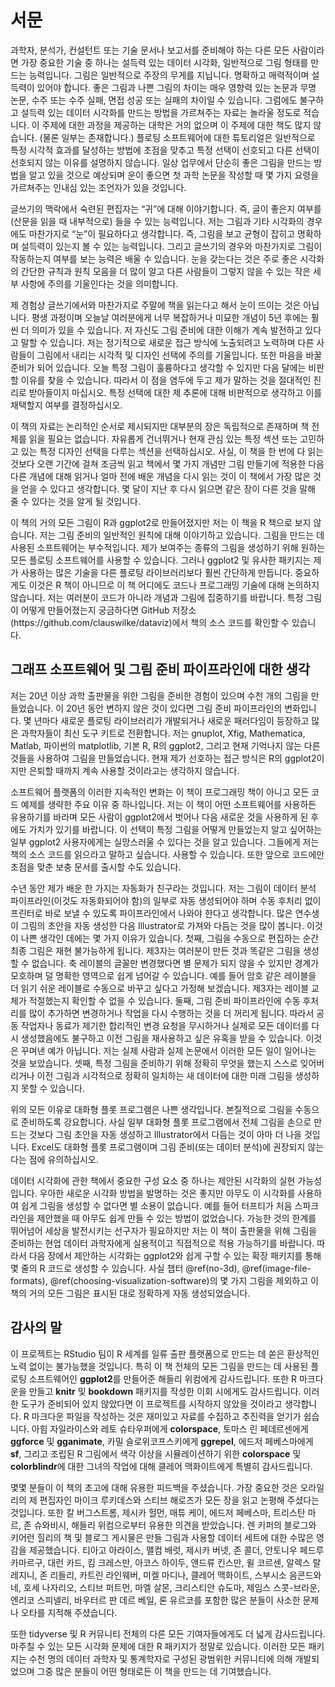 # 서문 {-}

과학자, 분석가, 컨설턴트 또는 기술 문서나 보고서를 준비해야 하는 다른 모든 사람이라면 가장 중요한 기술 중 하나는 설득력 있는 데이터 시각화, 일반적으로 그림 형태를 만드는 능력입니다. 그림은 일반적으로 주장의 무게를 지닙니다. 명확하고 매력적이며 설득력이 있어야 합니다. 좋은 그림과 나쁜 그림의 차이는 매우 영향력 있는 논문과 무명 논문, 수주 또는 수주 실패, 면접 성공 또는 실패의 차이일 수 있습니다. 그럼에도 불구하고 설득력 있는 데이터 시각화를 만드는 방법을 가르쳐주는 자료는 놀라울 정도로 적습니다. 이 주제에 대한 과정을 제공하는 대학은 거의 없으며 이 주제에 대한 책도 많지 않습니다. (물론 일부는 존재합니다.) 플로팅 소프트웨어에 대한 튜토리얼은 일반적으로 특정 시각적 효과를 달성하는 방법에 초점을 맞추고 특정 선택이 선호되고 다른 선택이 선호되지 않는 이유를 설명하지 않습니다. 일상 업무에서 단순히 좋은 그림을 만드는 방법을 알고 있을 것으로 예상되며 운이 좋으면 첫 과학 논문을 작성할 때 몇 가지 요령을 가르쳐주는 인내심 있는 조언자가 있을 것입니다.

글쓰기의 맥락에서 숙련된 편집자는 "귀"에 대해 이야기합니다. 즉, 글이 좋은지 여부를 (산문을 읽을 때 내부적으로) 들을 수 있는 능력입니다. 저는 그림과 기타 시각화의 경우에도 마찬가지로 "눈"이 필요하다고 생각합니다. 즉, 그림을 보고 균형이 잡히고 명확하며 설득력이 있는지 볼 수 있는 능력입니다. 그리고 글쓰기의 경우와 마찬가지로 그림이 작동하는지 여부를 보는 능력은 배울 수 있습니다. 눈을 갖는다는 것은 주로 좋은 시각화의 간단한 규칙과 원칙 모음을 더 많이 알고 다른 사람들이 그렇지 않을 수 있는 작은 세부 사항에 주의를 기울인다는 것을 의미합니다.

제 경험상 글쓰기에서와 마찬가지로 주말에 책을 읽는다고 해서 눈이 뜨이는 것은 아닙니다. 평생 과정이며 오늘날 여러분에게 너무 복잡하거나 미묘한 개념이 5년 후에는 훨씬 더 의미가 있을 수 있습니다. 저 자신도 그림 준비에 대한 이해가 계속 발전하고 있다고 말할 수 있습니다. 저는 정기적으로 새로운 접근 방식에 노출되려고 노력하며 다른 사람들이 그림에서 내리는 시각적 및 디자인 선택에 주의를 기울입니다. 또한 마음을 바꿀 준비가 되어 있습니다. 오늘 특정 그림이 훌륭하다고 생각할 수 있지만 다음 달에는 비판할 이유를 찾을 수 있습니다. 따라서 이 점을 염두에 두고 제가 말하는 것을 절대적인 진리로 받아들이지 마십시오. 특정 선택에 대한 제 추론에 대해 비판적으로 생각하고 이를 채택할지 여부를 결정하십시오.

이 책의 자료는 논리적인 순서로 제시되지만 대부분의 장은 독립적으로 존재하며 책 전체를 읽을 필요는 없습니다. 자유롭게 건너뛰거나 현재 관심 있는 특정 섹션 또는 고민하고 있는 특정 디자인 선택을 다루는 섹션을 선택하십시오. 사실, 이 책을 한 번에 다 읽는 것보다 오랜 기간에 걸쳐 조금씩 읽고 책에서 몇 가지 개념만 그림 만들기에 적용한 다음 다른 개념에 대해 읽거나 얼마 전에 배운 개념을 다시 읽는 것이 이 책에서 가장 많은 것을 얻을 수 있다고 생각합니다. 몇 달이 지난 후 다시 읽으면 같은 장이 다른 것을 말해 줄 수 있다는 것을 알게 될 것입니다.

이 책의 거의 모든 그림이 R과 ggplot2로 만들어졌지만 저는 이 책을 R 책으로 보지 않습니다. 저는 그림 준비의 일반적인 원칙에 대해 이야기하고 있습니다. 그림을 만드는 데 사용된 소프트웨어는 부수적입니다. 제가 보여주는 종류의 그림을 생성하기 위해 원하는 모든 플로팅 소프트웨어를 사용할 수 있습니다. 그러나 ggplot2 및 유사한 패키지는 제가 사용하는 많은 기술을 다른 플로팅 라이브러리보다 훨씬 간단하게 만듭니다. 중요하게도 이것은 R 책이 아니므로 이 책 어디에도 코드나 프로그래밍 기술에 대해 논의하지 않습니다. 저는 여러분이 코드가 아니라 개념과 그림에 집중하기를 바랍니다. 특정 그림이 어떻게 만들어졌는지 궁금하다면 GitHub 저장소(https://github.com/clauswilke/dataviz)에서 책의 소스 코드를 확인할 수 있습니다.


## 그래프 소프트웨어 및 그림 준비 파이프라인에 대한 생각 {-}

저는 20년 이상 과학 출판물을 위한 그림을 준비한 경험이 있으며 수천 개의 그림을 만들었습니다. 이 20년 동안 변하지 않은 것이 있다면 그림 준비 파이프라인의 변화입니다. 몇 년마다 새로운 플로팅 라이브러리가 개발되거나 새로운 패러다임이 등장하고 많은 과학자들이 최신 도구 키트로 전환합니다. 저는 gnuplot, Xfig, Mathematica, Matlab, 파이썬의 matplotlib, 기본 R, R의 ggplot2, 그리고 현재 기억나지 않는 다른 것들을 사용하여 그림을 만들었습니다. 현재 제가 선호하는 접근 방식은 R의 ggplot2이지만 은퇴할 때까지 계속 사용할 것이라고는 생각하지 않습니다.

소프트웨어 플랫폼의 이러한 지속적인 변화는 이 책이 프로그래밍 책이 아니고 모든 코드 예제를 생략한 주요 이유 중 하나입니다. 저는 이 책이 어떤 소프트웨어를 사용하든 유용하기를 바라며 모든 사람이 ggplot2에서 벗어나 다음 새로운 것을 사용하게 된 후에도 가치가 있기를 바랍니다. 이 선택이 특정 그림을 어떻게 만들었는지 알고 싶어하는 일부 ggplot2 사용자에게는 실망스러울 수 있다는 것을 알고 있습니다. 그들에게 저는 책의 소스 코드를 읽으라고 말하고 싶습니다. 사용할 수 있습니다. 또한 앞으로 코드에만 초점을 맞춘 보충 문서를 출시할 수도 있습니다.

수년 동안 제가 배운 한 가지는 자동화가 친구라는 것입니다. 저는 그림이 데이터 분석 파이프라인(이것도 자동화되어야 함)의 일부로 자동 생성되어야 하며 수동 후처리 없이 프린터로 바로 보낼 수 있도록 파이프라인에서 나와야 한다고 생각합니다. 많은 연수생이 그림의 초안을 자동 생성한 다음 Illustrator로 가져와 다듬는 것을 많이 봅니다. 이것이 나쁜 생각인 데에는 몇 가지 이유가 있습니다. 첫째, 그림을 수동으로 편집하는 순간 최종 그림은 재현 불가능하게 됩니다. 제3자는 여러분이 만든 것과 똑같은 그림을 생성할 수 없습니다. 축 레이블의 글꼴만 변경했다면 별 문제가 되지 않을 수 있지만 경계가 모호하며 덜 명확한 영역으로 쉽게 넘어갈 수 있습니다. 예를 들어 암호 같은 레이블을 더 읽기 쉬운 레이블로 수동으로 바꾸고 싶다고 가정해 보겠습니다. 제3자는 레이블 교체가 적절했는지 확인할 수 없을 수 있습니다. 둘째, 그림 준비 파이프라인에 수동 후처리를 많이 추가하면 변경하거나 작업을 다시 수행하는 것을 더 꺼리게 됩니다. 따라서 공동 작업자나 동료가 제기한 합리적인 변경 요청을 무시하거나 실제로 모든 데이터를 다시 생성했음에도 불구하고 이전 그림을 재사용하고 싶은 유혹을 받을 수 있습니다. 이것은 꾸며낸 예가 아닙니다. 저는 실제 사람과 실제 논문에서 이러한 모든 일이 일어나는 것을 보았습니다. 셋째, 특정 그림을 준비하기 위해 정확히 무엇을 했는지 스스로 잊어버리거나 이전 그림과 시각적으로 정확히 일치하는 새 데이터에 대한 미래 그림을 생성하지 못할 수 있습니다.

위의 모든 이유로 대화형 플롯 프로그램은 나쁜 생각입니다. 본질적으로 그림을 수동으로 준비하도록 강요합니다. 사실 일부 대화형 플롯 프로그램에서 전체 그림을 손으로 만드는 것보다 그림 초안을 자동 생성하고 Illustrator에서 다듬는 것이 아마 더 나을 것입니다. Excel도 대화형 플롯 프로그램이며 그림 준비(또는 데이터 분석)에 권장되지 않는다는 점에 유의하십시오.

데이터 시각화에 관한 책에서 중요한 구성 요소 중 하나는 제안된 시각화의 실현 가능성입니다. 우아한 새로운 시각화 방법을 발명하는 것은 좋지만 아무도 이 시각화를 사용하여 쉽게 그림을 생성할 수 없다면 별 소용이 없습니다. 예를 들어 터프티가 처음 스파크라인을 제안했을 때 아무도 쉽게 만들 수 있는 방법이 없었습니다. 가능한 것의 한계를 뛰어넘어 세상을 발전시키는 선구자가 필요하지만 저는 이 책이 출판물을 위해 그림을 준비하는 현업 데이터 과학자에게 실용적이고 직접적으로 적용 가능하기를 바랍니다. 따라서 다음 장에서 제안하는 시각화는 ggplot2와 쉽게 구할 수 있는 확장 패키지를 통해 몇 줄의 R 코드로 생성할 수 있습니다. 사실 챕터 \@ref(no-3d), \@ref(image-file-formats), \@ref(choosing-visualization-software)의 몇 가지 그림을 제외하고 이 책의 거의 모든 그림은 표시된 대로 정확하게 자동 생성되었습니다.

## 감사의 말 {-}

이 프로젝트는 RStudio 팀이 R 세계를 일류 출판 플랫폼으로 만드는 데 쏟은 환상적인 노력 없이는 불가능했을 것입니다. 특히 이 책 전체의 모든 그림을 만드는 데 사용된 플로팅 소프트웨어인 **ggplot2**를 만들어준 해들리 위컴에게 감사드립니다. 또한 R 마크다운을 만들고 **knitr** 및 **bookdown** 패키지를 작성한 이회 시에게도 감사드립니다. 이러한 도구가 준비되어 있지 않았다면 이 프로젝트를 시작하지 않았을 것이라고 생각합니다. R 마크다운 파일을 작성하는 것은 재미있고 자료를 수집하고 추진력을 얻기가 쉽습니다. 아힘 자일라이스와 레토 슈타우퍼에게 **colorspace**, 토마스 린 페데르센에게 **ggforce** 및 **gganimate**, 카밀 슬로위코프스키에게 **ggrepel**, 에드저 페베스마에게 **sf**, 그리고 조립된 R 그림에서 색각 이상을 시뮬레이션하기 위한 **colorspace** 및 **colorblindr**에 대한 그녀의 작업에 대해 클레어 맥화이트에게 특별히 감사드립니다.

몇몇 분들이 이 책의 초고에 대해 유용한 피드백을 주셨습니다. 가장 중요한 것은 오라일리의 제 편집자인 마이크 루키데스와 스티브 해로즈가 모든 장을 읽고 논평해 주셨다는 것입니다. 또한 칼 버그스트롬, 제시카 헐먼, 매튜 케이, 에드저 페베스마, 트리스탄 마르, 존 슈와비시, 해들리 위컴으로부터 유용한 의견을 받았습니다. 렌 키퍼의 블로그와 키어런 힐리의 책 및 블로그 게시물은 만들 그림과 사용할 데이터 세트에 대한 수많은 영감을 제공했습니다. 티아고 아라이스, 맬컴 배럿, 제시카 버넷, 존 콜더, 안토니우 페드루 카마르구, 대런 카드, 킴 크레스만, 아코스 하이두, 앤드류 킨스만, 윌 코르센, 알렉스 랄레지니, 존 리들리, 카트린 라인웨버, 미켈 마디나, 클레어 맥화이트, 스부시소 음콘드와네, 호세 나자리오, 스티브 퍼트먼, 마엘 살몬, 크리스티안 슈도마, 제임스 스콧-브라운, 엔리코 스피넬리, 바우터르 판 데르 베일, 론 유르코를 포함한 많은 분들이 사소한 문제나 오타를 지적해 주셨습니다.

또한 tidyverse 및 R 커뮤니티 전체의 다른 모든 기여자들에게도 더 넓게 감사드립니다. 마주칠 수 있는 모든 시각화 문제에 대한 R 패키지가 정말로 있습니다. 이러한 모든 패키지는 수천 명의 데이터 과학자 및 통계학자로 구성된 광범위한 커뮤니티에 의해 개발되었으며 그중 많은 분들이 어떤 형태로든 이 책을 만드는 데 기여했습니다.
